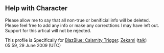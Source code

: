 <article id="23427172" title=Talk:Noel Vermillion>
	<talkpage id="23427172" title="Talk:Noel Vermillion">
==Help with Character==
Please allow me to say that all non-true or benificial info will be deleted. Please feel free to add any info or make any correcttions I may have left out. Support for this artical will not be rejected.

This profile is Specifically for [[BlazBlue: Calamity Trigger]].
[[User:Zekami|Zekami]] ([[User talk:Zekami|talk]]) 05:59, 29 June 2009 (UTC)
	</talkpage>
</article>